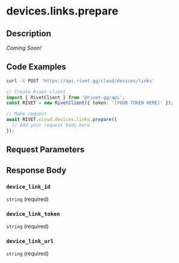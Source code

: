 

# devices.links.prepare



## Description

*Coming Soon!*


## Code Examples

<CodeGroup title='Request' tag='POST' label='https://api.rivet.gg/cloud/devices/links'>

```bash {{ "title": "cURL" }}
curl -X POST 'https://api.rivet.gg/cloud/devices/links'
```

```ts
// Create Rivet client
import { RivetClient } from '@rivet-gg/api';
const RIVET = new RivetClient({ token: '[YOUR TOKEN HERE]' });

// Make request
await RIVET.cloud.devices.links.prepare({
  // Add your request body here
});
```

</CodeGroup>


## Request Parameters


## Response Body

### `device_link_id`

`string` (required)

### `device_link_token`

`string` (required)

### `device_link_url`

`string` (required)




